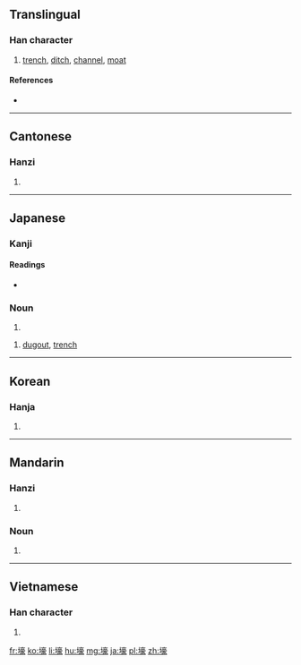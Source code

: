 ==Translingual==

===Han character===
{{Han char|rn=32|rad=土|as=14|sn=17|four=4013<sub>2</sub>|canj=土卜口人 (GYRO)|ids=⿰[[土]][[豪]]}}

# [[trench]], [[ditch]], [[channel]], [[moat]]

====References====
* {{Han ref|kx=0241.120|dkj=05559|dj=0481.020|hdz=10497.050|uh=58D5|ud=22741|bh=C0A2|bd=49314}}

----

==Cantonese==

===Hanzi===
{{yue-hanzi|jyut=|y=hou4}}

# {{defn|lang=yue|sort=土14}}

----

==Japanese==

===Kanji===
{{ja-kanji|grade=|rs=土14}}

====Readings====
* {{ja-readings|goon=[[ごう]] (gō)|kanon=[[こう]] (kō)|kun=[[ほり]] (hori)}}

===Noun===
{{ja-noun|ほり}} 

# {{alternative form of|堀|lang=ja}}

{{ja-noun|ごう}} 

# [[dugout]], [[trench]]

----

==Korean==

===Hanja===
{{ko-hanja|hangeul=호|rv=ho|mr=ho}}

# {{defn|lang=ko|sort=土14}}

----

==Mandarin==

===Hanzi===
{{cmn-hanzi|pin=[[háo]] ([[hao2]])|wg=hao<sup>2</sup>}}

# {{defn|lang=cmn|sort=土14}}

===Noun===
{{zh-noun}}

# {{alternative form of|土豪|lang=zh}}

----

==Vietnamese==

===Han character===
{{vi-hantu|[[hào]]|rs=土14}}

# {{defn|lang=vi|sort=土14}}

[[fr:壕]]
[[ko:壕]]
[[li:壕]]
[[hu:壕]]
[[mg:壕]]
[[ja:壕]]
[[pl:壕]]
[[zh:壕]]